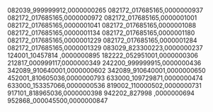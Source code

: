 082039_999999912,0000000265
082172_017685165,0000000937
082172_017685165,0000000972
082172_017685165,0000001001
082172_017685165,0000001041
082172_017685165,0000001088
082172_017685165,0000001134
082172_017685165,0000001180
082172_017685165,0000001229
082172_017685165,0000001284
082172_017685165,0000001329
083029_823300223,0000000237
124001_10457814 ,0000000895
182222_052951001,0000000306
212817_000999117,0000000349
242200_999999915,0000000436
342089_910640001,0000000602
342089_910640001,0000000650
452001_810605036,0000000793
633000_109729871,0000000474
633000_153357066,0000000536
819002_110000502,0000000731
917101_818965036,0000000398
942202_827998   ,0000000694
952868_000045500,0000000847
